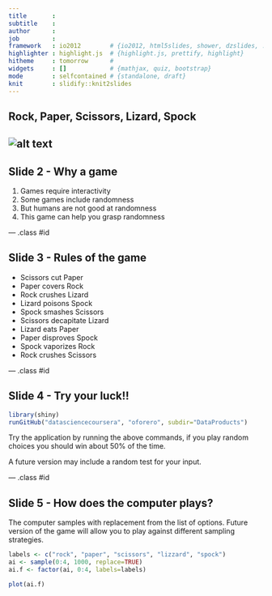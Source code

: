 ```yaml
---
title       : 
subtitle    : 
author      : 
job         : 
framework   : io2012        # {io2012, html5slides, shower, dzslides, ...}
highlighter : highlight.js  # {highlight.js, prettify, highlight}
hitheme     : tomorrow      # 
widgets     : []            # {mathjax, quiz, bootstrap}
mode        : selfcontained # {standalone, draft}
knit        : slidify::knit2slides
---
```


## Rock, Paper, Scissors, Lizard, Spock

![alt text](http://upload.wikimedia.org/wikipedia/commons/thumb/a/ad/Pierre_ciseaux_feuille_lézard_spock_aligned.svg/600px-Pierre_ciseaux_feuille_lézard_spock_aligned.svg.png "Rock, Paper, Scissors, Lizard, Spock")
---

## Slide 2 - Why a game

1. Games require interactivity
2. Some games include randomness
3. But humans are not good at randomness
4. This game can help you grasp randomness

--- .class #id 

## Slide 3 - Rules of the game

* Scissors cut Paper
* Paper covers Rock
* Rock crushes Lizard
* Lizard poisons Spock
* Spock smashes Scissors
* Scissors decapitate Lizard
* Lizard eats Paper
* Paper disproves Spock
* Spock vaporizes Rock
* Rock crushes Scissors

--- .class #id 

## Slide 4 - Try your luck!!

```r
library(shiny)
runGitHub("datasciencecoursera", "oforero", subdir="DataProducts")
```
Try the application by running the above commands, if you play random choices you should win about 50% of the time.

A future version may include a random test for your input.

--- .class #id 

## Slide 5 - How does the computer plays?

The computer samples with replacement from the list of options. Future version of the game will allow you to play against different sampling strategies.

```r
labels <- c("rock", "paper", "scissors", "lizzard", "spock")
ai <- sample(0:4, 1000, replace=TRUE) 
ai.f <- factor(ai, 0:4, labels=labels)

plot(ai.f)
```




